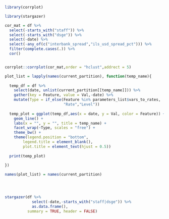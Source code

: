 
```r

library(corrplot)

library(stargazer)

```



```r

cor_mat = df %>% 
  select(-starts_with("staff")) %>% 
  select(-starts_with("dsge")) %>% 
  select(-date) %>% 
  select(-any_of(c("interbank_spread","ils_usd_spread_pct"))) %>% 
  filter(complete.cases(.)) %>% 
  cor()


corrplot::corrplot(cor_mat,order = "hclust",addrect = 5)

```


```r


plot_list = lapply(names(current_partition), function(temp_name){
  
  temp_df = df %>% 
    select(date, unlist(current_partition[[temp_name]])) %>% 
    gather(key = Feature, value = Val,-date) %>% 
    mutate(Type = if_else(Feature %in% parameters_list$vars_to_rates,
                          "Rate","Level"))
  
  temp_plot = ggplot(temp_df,aes(x = date, y = Val, color = Feature)) + 
    geom_line() + 
    labs(x = "", y = "", title = temp_name) + 
    facet_wrap(~Type, scales = "free") + 
    theme_bw() + 
    theme(legend.position = "bottom",
        legend.title = element_blank(),
        plot.title = element_text(hjust = 0.5))
  
  print(temp_plot)
  
})

names(plot_list) = names(current_partition)


  
```


```r

stargazer(df %>% 
            select(-date,-starts_with("staff|dsge")) %>% 
            as.data.frame(),
          summary = TRUE, header = FALSE)

```

